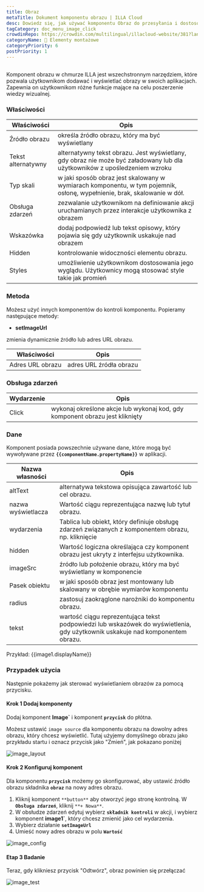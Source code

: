 ```yaml
---
title: Obraz
metaTitle: Dokument komponentu obrazu | ILLA Cloud
desc: Dowiedz się, jak używać komponentu Obraz do przesyłania i dostosowywania obrazu dla aplikacji w chmurze ILLA.
tagCategory: doc_menu_image_click
crowdinRepo: https://crowdin.com/multilingual/illacloud-website/381?languages=pl&filter=basic&value=0
categoryName: 🧬 Elementy montażowe
categoryPriority: 6
postPriority: 1
---
```


## <h2 hidden>Co to jest obrazek?</h2>

Komponent obrazu w chmurze ILLA jest wszechstronnym narzędziem, które pozwala użytkownikom dodawać i wyświetlać obrazy w swoich aplikacjach. Zapewnia on użytkownikom różne funkcje mające na celu poszerzenie wiedzy wizualnej.

### Właściwości

| Właściwości             | Opis                                                                                                                                      |
| ----------------------- | ----------------------------------------------------------------------------------------------------------------------------------------- |
| Źródło obrazu           | określa źródło obrazu, który ma być wyświetlany                                                                                           |
| Tekst alternatywny      | alternatywny tekst obrazu. Jest wyświetlany, gdy obraz nie może być załadowany lub dla użytkowników z upośledzeniem wzroku                |
| Typ skali               | w jaki sposób obraz jest skalowany w wymiarach komponentu, w tym pojemnik, osłonę, wypełnienie, brak, skalowanie w dół.                   |
| Obsługa zdarzeń         | zezwalanie użytkownikom na definiowanie akcji uruchamianych przez interakcje użytkownika z obrazem                                        |
| Wskazówka               | dodaj podpowiedź lub tekst opisowy, który pojawia się gdy użytkownik uskakuje nad obrazem                                                 |
| Hidden                  | kontrolowanie widoczności elementu obrazu.                                                                                                |
| Styles                  | umożliwienie użytkownikom dostosowania jego wyglądu. Użytkownicy mogą stosować style takie jak promień                                    |

### Metoda

Możesz użyć innych komponentów do kontroli komponentu. Popieramy następujące metody:

-   **setImageUrl**

zmienia dynamicznie źródło lub adres URL obrazu.

| Właściwości       | Opis                    |
| ----------------- | ----------------------- |
| Adres URL obrazu  | adres URL źródła obrazu |

### Obsługa zdarzeń

| Wydarzenie | Opis                                                                         |
| ---------- | ---------------------------------------------------------------------------- |
| Click      | wykonaj określone akcje lub wykonaj kod, gdy komponent obrazu jest kliknięty |

### Dane

Komponent posiada powszechnie używane dane, które mogą być wywoływane przez **`{{componentName.propertyName}}`** w aplikacji.

| Nazwa własności      | Opis                                                                                                                          |
| -------------------- | ----------------------------------------------------------------------------------------------------------------------------- |
| altText              | alternatywa tekstowa opisująca zawartość lub cel obrazu.                                                                      |
| nazwa wyświetlacza   | Wartość ciągu reprezentująca nazwę lub tytuł obrazu.                                                                          |
| wydarzenia           | Tablica lub obiekt, który definiuje obsługę zdarzeń związanych z komponentem obrazu, np. kliknięcie                           |
| hidden               | Wartość logiczna określająca czy komponent obrazu jest ukryty z interfejsu użytkownika.                                       |
| imageSrc             | źródło lub położenie obrazu, który ma być wyświetlany w komponencie                                                           |
| Pasek obiektu        | w jaki sposób obraz jest montowany lub skalowany w obrębie wymiarów komponentu                                                |
| radius               | zastosuj zaokrąglone narożniki do komponentu obrazu.                                                                          |
| tekst                | wartość ciągu reprezentująca tekst podpowiedzi lub wskazówek do wyświetlenia, gdy użytkownik uskakuje nad komponentem obrazu. |

Przykład: {{image1.displayName}}

### Przypadek użycia

Następnie pokażemy jak sterować wyświetlaniem obrazów za pomocą przycisku.

#### Krok 1 Dodaj komponenty

Dodaj komponent **Image\`** i komponent **`przycisk`** do płótna.

Możesz ustawić `image source` dla komponentu obrazu na dowolny adres obrazu, który chcesz wyświetlić. Tutaj użyjemy domyślnego obrazu jako przykładu startu i oznacz przycisk jako "Zmień", jak pokazano poniżej

![image_layout](https://cdn.illacloud.com/official-website/img/official-site/components/image_layout.jpg)

#### Krok 2 Konfiguruj komponent

Dla komponentu **`przycisk`** możemy go skonfigurować, aby ustawić źródło obrazu składnika **`obraz`** na nowy adres obrazu.

1.  Kliknij komponent `**button**` aby otworzyć jego stronę kontrolną. W **`Obsługa zdarzeń`**, kliknij `**+ Nowa**`.
2.  W obsłudze zdarzeń edytuj wybierz **`składnik kontroli`** w akcji, i wybierz komponent **image1\`**, który chcesz zmienić jako cel wydarzenia.
3.  Wybierz działanie **`setImageUrl`**
4.  Umieść nowy adres obrazu w polu **`Wartość`**

![image_config](https://cdn.illacloud.com/official-website/img/official-site/components/image_config.jpg)

#### Etap 3 Badanie

Teraz, gdy klikniesz przycisk "Odtwórz", obraz powinien się przełączać

![image_test](https://cdn.illacloud.com/official-website/img/official-site/components/image_test.gif)
